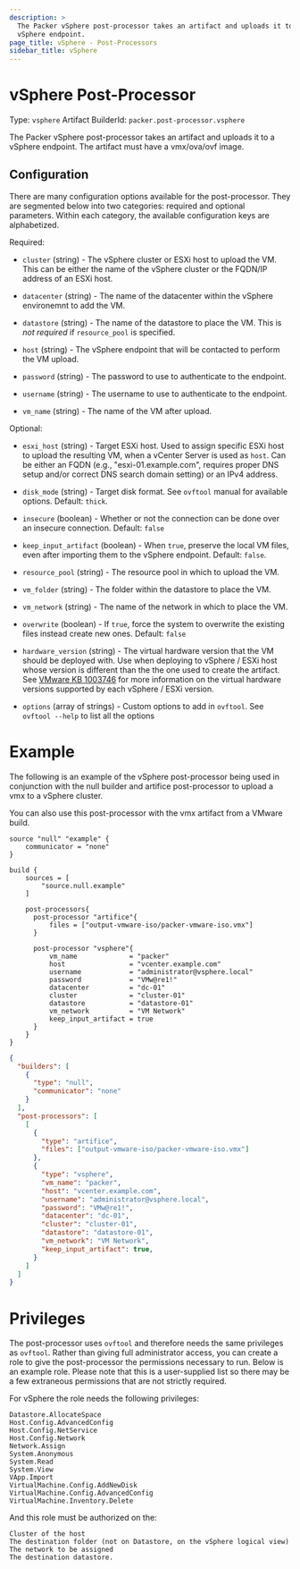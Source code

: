 ```yaml
---
description: >
  The Packer vSphere post-processor takes an artifact and uploads it to a
  vSphere endpoint.
page_title: vSphere - Post-Processors
sidebar_title: vSphere
---
```


# vSphere Post-Processor

Type: `vsphere`
Artifact BuilderId: `packer.post-processor.vsphere`

The Packer vSphere post-processor takes an artifact and uploads it to a vSphere endpoint.
The artifact must have a vmx/ova/ovf image.

## Configuration

There are many configuration options available for the post-processor. They are
segmented below into two categories: required and optional parameters. Within
each category, the available configuration keys are alphabetized.

Required:

- `cluster` (string) - The vSphere cluster or ESXi host to upload the VM. This can be
  either the name of the vSphere cluster or the FQDN/IP address of an ESXi host.

- `datacenter` (string) - The name of the datacenter within the vSphere environemnt
   to add the VM.

- `datastore` (string) - The name of the datastore to place the VM. This is
  _not required_ if `resource_pool` is specified.

- `host` (string) - The vSphere endpoint that will be contacted to perform
  the VM upload.

- `password` (string) - The password to use to authenticate to the endpoint.

- `username` (string) - The username to use to authenticate to the endpoint.

- `vm_name` (string) - The name of the VM after upload.

Optional:

- `esxi_host` (string) - Target ESXi host. Used to assign specific ESXi
  host to upload the resulting VM, when a vCenter Server is used as
  `host`. Can be either an FQDN (e.g., "esxi-01.example.com", requires proper DNS
  setup and/or correct DNS search domain setting) or an IPv4 address.

- `disk_mode` (string) - Target disk format. See `ovftool` manual for
  available options. Default: `thick`.

- `insecure` (boolean) - Whether or not the connection can be done
  over an insecure connection. Default: `false`

- `keep_input_artifact` (boolean) - When `true`, preserve the local VM files,
  even after importing them to the vSphere endpoint. Default: `false`.

- `resource_pool` (string) - The resource pool in which to upload the VM.

- `vm_folder` (string) - The folder within the datastore to place the VM.

- `vm_network` (string) - The name of the network in which to place the VM.

- `overwrite` (boolean) - If `true`, force the system to overwrite the
  existing files instead create new ones. Default: `false`

- `hardware_version` (string) - The virtual hardware version that the VM
  should be deployed with. Use when deploying to vSphere / ESXi host whose version
  is different than the the one used to create the artifact. See
  [VMware KB 1003746](https://kb.vmware.com/s/article/1003746) for more information 
  on the virtual hardware versions supported by each vSphere / ESXi version.

- `options` (array of strings) - Custom options to add in `ovftool`. See
  `ovftool --help` to list all the options

# Example

The following is an example of the vSphere post-processor being used in
conjunction with the null builder and artifice post-processor to upload a vmx
to a vSphere cluster.

You can also use this post-processor with the vmx artifact from a VMware build.

<Tabs>
<Tab heading="HCL2">

```hcl
source "null" "example" {
    communicator = "none"
}

build {
    sources = [
        "source.null.example"
    ]

    post-processors{
      post-processor "artifice"{
          files = ["output-vmware-iso/packer-vmware-iso.vmx"]
      }

      post-processor "vsphere"{
          vm_name             = "packer"
          host                = "vcenter.example.com"
          username            = "administrator@vsphere.local"
          password            = "VMw@re1!"
          datacenter          = "dc-01"   
          cluster             = "cluster-01"
          datastore           = "datastore-01"
          vm_network          = "VM Network"
          keep_input_artifact = true
      }
    }
}
```

</Tab>
<Tab heading="JSON">

```json
{
  "builders": [
    {
      "type": "null",
      "communicator": "none"
    }
  ],
  "post-processors": [
    [
      {
        "type": "artifice",
        "files": ["output-vmware-iso/packer-vmware-iso.vmx"]
      },
      {
        "type": "vsphere",
        "vm_name": "packer",
        "host": "vcenter.example.com",
        "username": "administrator@vsphere.local",
        "password": "VMw@re1!",
        "datacenter": "dc-01",
        "cluster": "cluster-01",
        "datastore": "datastore-01",
        "vm_network": "VM Network",
        "keep_input_artifact": true,
      }
    ]
  ]
}
```

</Tab>
</Tabs>

# Privileges

The post-processor uses `ovftool` and therefore needs the same privileges
as `ovftool`. Rather than giving full administrator access, you can create a role
to give the post-processor the permissions necessary to run. Below is an example
role. Please note that this is a user-supplied list so there may be a few
extraneous permissions that are not strictly required.

For vSphere the role needs the following privileges:

    Datastore.AllocateSpace
    Host.Config.AdvancedConfig
    Host.Config.NetService
    Host.Config.Network
    Network.Assign
    System.Anonymous
    System.Read
    System.View
    VApp.Import
    VirtualMachine.Config.AddNewDisk
    VirtualMachine.Config.AdvancedConfig
    VirtualMachine.Inventory.Delete

And this role must be authorized on the:

    Cluster of the host
    The destination folder (not on Datastore, on the vSphere logical view)
    The network to be assigned
    The destination datastore.